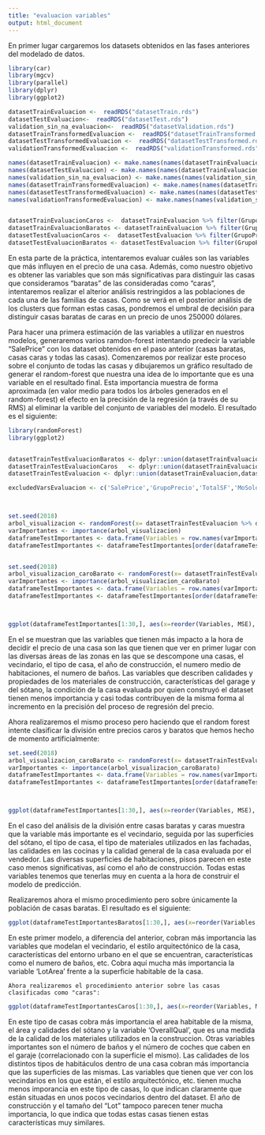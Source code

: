 ```yaml
---
title: "evaluacion variables"
output: html_document
---
```



En primer lugar cargaremos los datasets obtenidos en las fases anteriores del modelado de datos.

```r

library(car)
library(mgcv)
library(parallel)
library(dplyr)
library(ggplot2)

datasetTrainEvaluacion <-  readRDS("datasetTrain.rds")
datasetTestEvaluacion<-  readRDS("datasetTest.rds")
validation_sin_na_evaluacion<-  readRDS("datasetValidation.rds")
datasetTrainTransformedEvaluacion <-  readRDS("datasetTrainTransformed.rds")
datasetTestTransformedEvaluacion <-  readRDS("datasetTestTransformed.rds")
validationTransformedEvaluacion <-  readRDS("validationTransformed.rds")

names(datasetTrainEvaluacion) <- make.names(names(datasetTrainEvaluacion))
names(datasetTestEvaluacion) <- make.names(names(datasetTrainEvaluacion))
names(validation_sin_na_evaluacion) <- make.names(names(validation_sin_na_evaluacion))
names(datasetTrainTransformedEvaluacion) <- make.names(names(datasetTrainTransformedEvaluacion))
names(datasetTestTransformedEvaluacion) <- make.names(names(datasetTestTransformedEvaluacion))
names(validationTransformedEvaluacion) <- make.names(names(validation_sin_na_evaluacion))


datasetTrainEvaluacionCaros <-  datasetTrainEvaluacion %>% filter(GrupoPrecio == 'Caros')
datasetTrainEvaluacionBaratos <- datasetTrainEvaluacion %>% filter(GrupoPrecio == 'Baratos')
datasetTestEvaluacionCaros <-  datasetTestEvaluacion %>% filter(GrupoPrecio == 'Caros')
datasetTestEvaluacionBaratos <- datasetTestEvaluacion %>% filter(GrupoPrecio == 'Baratos')

```

En esta parte de la práctica, intentaremos evaluar cuáles son las variables que más influyen en el precio de una casa. Además, como nuestro objetivo es obtener las variables que son más significativas para distinguir las casas que consideramos "baratas" de las consideradas como "caras", intentaremos realizar el alterior análisis restringidos a las poblaciones de cada una de las familias de casas. Como se verá en el posterior análisis de los clusters que forman estas casas, pondremos el umbral de decisión para distinguir casas baratas de caras en un precio de unos 250000 dólares.

Para hacer una primera estimación de las variables a utilizar en nuestros modelos, generaremos varios ramdon-forest intentando predecir la variable "SalePrice" con los dataset obtenidos en el paso anterior (casas baratas, casas caras y todas las casas). Comenzaremos por realizar este proceso sobre el conjunto de todas las casas y dibujaremos un gráfico resultado de generar el random-forest que nuestra una idea de lo importante que es una variable en el resultado final. Esta importancia muestra de forma aproximada (en valor medio para todos los árboles generados en el random-forest) el efecto en la precisión de la regresión (a través de su RMS) al eliminar la varible del conjunto de variables del modelo. El resultado es el siguiente:

 

```r
library(randomForest)
library(ggplot2)


datasetTrainTestEvaluacionBaratos <- dplyr::union(datasetTrainEvaluacionBaratos,datasetTestEvaluacionBaratos) 
datasetTrainTestEvaluacionCaros   <- dplyr::union(datasetTrainEvaluacionCaros,datasetTestEvaluacionCaros) 
datasetTrainTestEvaluacion <- dplyr::union(datasetTrainEvaluacion,datasetTestEvaluacion) 

excludedVarsEvaluacion <- c('SalePrice','GrupoPrecio','TotalSF','MoSold','YrSold')



set.seed(2018)
arbol_visualizacion <- randomForest(x= datasetTrainTestEvaluacion %>% dplyr::select(-excludedVarsEvaluacion), y=datasetTrainTestEvaluacion$SalePrice, ntree=100,importance=TRUE)
varImportantes <- importance(arbol_visualizacion)
dataframeTestImportantes <- data.frame(Variables = row.names(varImportantes), MSE = varImportantes[,1])
dataframeTestImportantes <- dataframeTestImportantes[order(dataframeTestImportantes$MSE, decreasing = TRUE),]


set.seed(2018)
arbol_visualizacion_caroBarato <- randomForest(x= datasetTrainTestEvaluacion %>% dplyr::select(-excludedVarsEvaluacion), y=datasetTrainTestEvaluacion$GrupoPrecio, ntree=100,importance=TRUE)
varImportantes <- importance(arbol_visualizacion_caroBarato)
dataframeTestImportantes <- data.frame(Variables = row.names(varImportantes), MSE = varImportantes[,1])
dataframeTestImportantes <- dataframeTestImportantes[order(dataframeTestImportantes$MSE, decreasing = TRUE),]



ggplot(dataframeTestImportantes[1:30,], aes(x=reorder(Variables, MSE), y=MSE, fill=MSE)) + geom_bar(stat = 'identity') + labs(x = 'Variables', y= '% incremento en MSE si que quita aleatoriamente del dataframe la Variable para todas las casas') + coord_flip() + theme(legend.position="none")
```

En el se muestran que las variables que tienen más impacto a la hora de decidir el precio de una casa son las que tienen que ver en primer lugar con las diversas áreas de las zonas en las que se descompone una casas, el vecindario, el tipo de casa, el año de construcción, el numero medio de habitaciones, el numero de baños. Las variables que describen calidades y propiedades de los materiales de construcción, características del garage y del sótano, la condición de la casa evaluada por quien construyó el dataset tienen menos importancia y casi todas contribuyen de la misma forma al incremento en la precisión del proceso de regresión del precio.

Ahora realizaremos el mismo proceso pero haciendo que el random forest intente clasificar la división entre precios caros y baratos que hemos hecho de momento artificialmente:

```r
set.seed(2018)
arbol_visualizacion_caroBarato <- randomForest(x= datasetTrainTestEvaluacion %>% dplyr::select(-excludedVarsEvaluacion), y=datasetTrainTestEvaluacion$GrupoPrecio, ntree=100,importance=TRUE)
varImportantes <- importance(arbol_visualizacion_caroBarato)
dataframeTestImportantes <- data.frame(Variables = row.names(varImportantes), MSE = varImportantes[,1])
dataframeTestImportantes <- dataframeTestImportantes[order(dataframeTestImportantes$MSE, decreasing = TRUE),]



ggplot(dataframeTestImportantes[1:30,], aes(x=reorder(Variables, MSE), y=MSE, fill=MSE)) + geom_bar(stat = 'identity') + labs(x = 'Variables', y= '% incremento en MSE si que quita aleatoriamente del dataframe la Variable para todas las casas') + coord_flip() + theme(legend.position="none")
```

   En el caso del análisis de la división entre casas baratas y caras muestra que la variable más importante es el vecindario, seguida por las superficies del sótano, el tipo de casa, el tipo de materiales utilizados en las fachadas, las calidades en las cocinas y la calidad
general de la casa evaluada por el vendedor. Las diversas superficies de habitaciones, pisos parecen en este caso menos significativas, así como el año de construcción. Todas estas variables tenemos que tenerlas muy en cuenta a la hora de construir el modelo de predicción. 



Realizaremos ahora el mismo procedimiento pero sobre únicamente la población de casas baratas. El resultado es el siguiente:


```r

ggplot(dataframeTestImportantesBaratos[1:30,], aes(x=reorder(Variables, MSE), y=MSE, fill=MSE)) + geom_bar(stat = 'identity') + labs(x = 'Variables', y= 'incremento en MSE si que quita aleatoriamente del dataframe la Variable para las casas baratas') + coord_flip() + theme(legend.position="none")


```

 En este primer modelo, a diferencia del anterior, cobran más importancia las variables que modelan el vecindario, el estilo arquitectónico de la casa, características del entorno urbano en el que se encuentran, características como el numero de baños, etc. Cobra aquí mucha más importancia la variable 'LotArea' frente a la superficie habitable de la casa.

    Ahora realizaremos el procedimiento anterior sobre las casas clasificadas como "caras":
    
```r

ggplot(dataframeTestImportantesCaros[1:30,], aes(x=reorder(Variables, MSE), y=MSE, fill=MSE)) + geom_bar(stat = 'identity') + labs(x = 'Variables', y= 'incremento en MSE si que quita aleatoriamente del dataframe la Variable para las casas baratas') + coord_flip() + theme(legend.position="none")

```

   En este tipo de casas cobra más importancia el area habitable de la misma, el área y calidades del sótano y la variable 'OverallQual', que es una medida de la calidad de los materiales utilizados en la construccion. Otras variables importantes son el número de baños y el número de coches que caben en el garaje (correlacionado con la superficie el mismo). Las calidades de los distintos tipos de habitáculos dentro de una casa cobran más importancia que las superficies de las mismas. Las variables que tienen que ver con los vecindarios en los que están, el estilo arquitectónico, etc. tienen mucha menos imporancia en este tipo de casas, lo que indican claramente que están situadas en unos pocos vecindarios dentro del dataset. El año de construcción y el tamaño del "Lot" tampoco parecen tener mucha importancia, lo que indica que todas estas casas tienen estas características muy similares.
   
   

